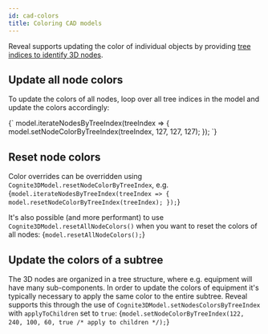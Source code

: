 ```yaml
---
id: cad-colors
title: Coloring CAD models
---
```



Reveal supports updating the color of individual objects by providing [tree indices to identify 3D nodes](../concepts.md).

<DemoWrapper modelId={4715379429968321} revisionId={5688854005909501} name="Cognite3DViewerDemo" />

## Update all node colors

To update the colors of all nodes, loop over all tree indices in the model and update the colors
accordingly:

<LiveCodeSnippet>
{`
model.iterateNodesByTreeIndex(treeIndex => {
  model.setNodeColorByTreeIndex(treeIndex, 127, 127, 127);
});
`}
</LiveCodeSnippet>

## Reset node colors

Color overrides can be overridden using `Cognite3DModel.resetNodeColorByTreeIndex`, e.g.
<LiveCodeSnippet>
{`
model.iterateNodesByTreeIndex(treeIndex => {
  model.resetNodeColorByTreeIndex(treeIndex);
});
`}
</LiveCodeSnippet>

It's also possible (and more performant) to use `Cognite3DModel.resetAllNodeColors()` when
you want to reset the colors of all nodes:
<LiveCodeSnippet>
{`
model.resetAllNodeColors();
`}
</LiveCodeSnippet>

## Update the colors of a subtree

The 3D nodes are organized in a tree structure, where e.g. equipment will have many sub-components. In 
order to update the colors of equipment it's typically necessary to apply the same color to the entire
subtree. Reveal supports this through the use of `Cognite3DModel.setNodesColorsByTreeIndex` with `applyToChildren`
set to `true`:
<LiveCodeSnippet>
{`
model.setNodeColorByTreeIndex(122, 240, 100, 60, true /* apply to children */);
`}
</LiveCodeSnippet>
